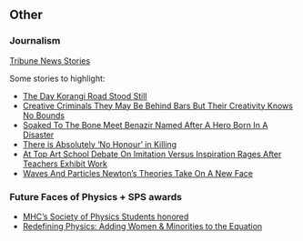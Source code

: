 ## Other

### Journalism

[Tribune News Stories](https://tribune.com.pk/author/1017/husna-anwar?page=2)

Some stories to highlight:

* [The Day Korangi Road Stood Still](https://tribune.com.pk/story/154673/the-day-korangi-road-stood-still)
* [Creative Criminals They May Be Behind Bars But Their Creativity Knows No Bounds](https://tribune.com.pk/story/184985/creative-criminals-they-may-be-behind-bars-but-their-creativity-knows-no-bounds)
* [Soaked To The Bone Meet Benazir Named After A Hero Born In A Disaster](https://tribune.com.pk/story/249000/soaked-to-the-bone-meet-benazir-named-after-a-hero-born-in-a-disaster)
* [There is Absolutely 'No Honour' in Killing](https://tribune.com.pk/story/87299/there-is-absolutely-%e2%80%98no-honour%e2%80%99-in-killing)
* [At Top Art School Debate On Imitation Versus Inspiration Rages After Teachers Exhibit Work](https://tribune.com.pk/story/150928/at-top-art-school-debate-on-imitation-versus-inspiration-rages-after-teachers-exhibit-work)
* [Waves And Particles Newton's Theories Take On A New Face](https://tribune.com.pk/story/118734/waves-and-particles-newton%e2%80%99s-theories-take-on-a-new-face)


### Future Faces of Physics + SPS awards

* [MHC’s Society of Physics Students honored](https://www.mtholyoke.edu/media/mhcs-society-physics-students-honored)
* [Redefining Physics: Adding Women & Minorities to the Equation](https://www.spsnational.org/awards/future-faces-physics-award/2015/mount-holyoke-college)


